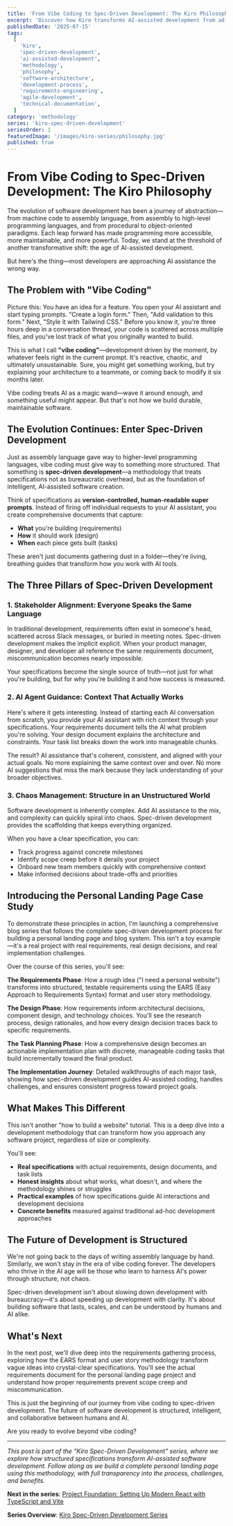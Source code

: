 ```yaml
---
title: 'From Vibe Coding to Spec-Driven Development: The Kiro Philosophy'
excerpt: 'Discover how Kiro transforms AI-assisted development from ad-hoc "vibe coding" into a structured, repeatable methodology through specifications that serve as version-controlled, human-readable super prompts.'
publishedDate: '2025-07-15'
tags:
  [
    'kiro',
    'spec-driven-development',
    'ai-assisted-development',
    'methodology',
    'philosophy',
    'software-architecture',
    'development-process',
    'requirements-engineering',
    'agile-development',
    'technical-documentation',
  ]
category: 'methodology'
series: 'kiro-spec-driven-development'
seriesOrder: 1
featuredImage: '/images/kiro-series/philosophy.jpg'
published: true
---
```


# From Vibe Coding to Spec-Driven Development: The Kiro Philosophy

The evolution of software development has been a journey of abstraction—from machine code to assembly language, from assembly to high-level programming languages, and from procedural to object-oriented paradigms. Each leap forward has made programming more accessible, more maintainable, and more powerful. Today, we stand at the threshold of another transformative shift: the age of AI-assisted development.

But here's the thing—most developers are approaching AI assistance the wrong way.

## The Problem with "Vibe Coding"

Picture this: You have an idea for a feature. You open your AI assistant and start typing prompts. "Create a login form." Then, "Add validation to this form." Next, "Style it with Tailwind CSS." Before you know it, you're three hours deep in a conversation thread, your code is scattered across multiple files, and you've lost track of what you originally wanted to build.

This is what I call **"vibe coding"**—development driven by the moment, by whatever feels right in the current prompt. It's reactive, chaotic, and ultimately unsustainable. Sure, you might get something working, but try explaining your architecture to a teammate, or coming back to modify it six months later.

Vibe coding treats AI as a magic wand—wave it around enough, and something useful might appear. But that's not how we build durable, maintainable software.

## The Evolution Continues: Enter Spec-Driven Development

Just as assembly language gave way to higher-level programming languages, vibe coding must give way to something more structured. That something is **spec-driven development**—a methodology that treats specifications not as bureaucratic overhead, but as the foundation of intelligent, AI-assisted software creation.

Think of specifications as **version-controlled, human-readable super prompts**. Instead of firing off individual requests to your AI assistant, you create comprehensive documents that capture:

- **What** you're building (requirements)
- **How** it should work (design)
- **When** each piece gets built (tasks)

These aren't just documents gathering dust in a folder—they're living, breathing guides that transform how you work with AI tools.

## The Three Pillars of Spec-Driven Development

### 1. Stakeholder Alignment: Everyone Speaks the Same Language

In traditional development, requirements often exist in someone's head, scattered across Slack messages, or buried in meeting notes. Spec-driven development makes the implicit explicit. When your product manager, designer, and developer all reference the same requirements document, miscommunication becomes nearly impossible.

Your specifications become the single source of truth—not just for what you're building, but for why you're building it and how success is measured.

### 2. AI Agent Guidance: Context That Actually Works

Here's where it gets interesting. Instead of starting each AI conversation from scratch, you provide your AI assistant with rich context through your specifications. Your requirements document tells the AI what problem you're solving. Your design document explains the architecture and constraints. Your task list breaks down the work into manageable chunks.

The result? AI assistance that's coherent, consistent, and aligned with your actual goals. No more explaining the same context over and over. No more AI suggestions that miss the mark because they lack understanding of your broader objectives.

### 3. Chaos Management: Structure in an Unstructured World

Software development is inherently complex. Add AI assistance to the mix, and complexity can quickly spiral into chaos. Spec-driven development provides the scaffolding that keeps everything organized.

When you have a clear specification, you can:

- Track progress against concrete milestones
- Identify scope creep before it derails your project
- Onboard new team members quickly with comprehensive context
- Make informed decisions about trade-offs and priorities

## Introducing the Personal Landing Page Case Study

To demonstrate these principles in action, I'm launching a comprehensive blog series that follows the complete spec-driven development process for building a personal landing page and blog system. This isn't a toy example—it's a real project with real requirements, real design decisions, and real implementation challenges.

Over the course of this series, you'll see:

**The Requirements Phase**: How a rough idea ("I need a personal website") transforms into structured, testable requirements using the EARS (Easy Approach to Requirements Syntax) format and user story methodology.

**The Design Phase**: How requirements inform architectural decisions, component design, and technology choices. You'll see the research process, design rationales, and how every design decision traces back to specific requirements.

**The Task Planning Phase**: How a comprehensive design becomes an actionable implementation plan with discrete, manageable coding tasks that build incrementally toward the final product.

**The Implementation Journey**: Detailed walkthroughs of each major task, showing how spec-driven development guides AI-assisted coding, handles challenges, and ensures consistent progress toward project goals.

## What Makes This Different

This isn't another "how to build a website" tutorial. This is a deep dive into a development methodology that can transform how you approach any software project, regardless of size or complexity.

You'll see:

- **Real specifications** with actual requirements, design documents, and task lists
- **Honest insights** about what works, what doesn't, and where the methodology shines or struggles
- **Practical examples** of how specifications guide AI interactions and development decisions
- **Concrete benefits** measured against traditional ad-hoc development approaches

## The Future of Development is Structured

We're not going back to the days of writing assembly language by hand. Similarly, we won't stay in the era of vibe coding forever. The developers who thrive in the AI age will be those who learn to harness AI's power through structure, not chaos.

Spec-driven development isn't about slowing down development with bureaucracy—it's about speeding up development with clarity. It's about building software that lasts, scales, and can be understood by humans and AI alike.

## What's Next

In the next post, we'll dive deep into the requirements gathering process, exploring how the EARS format and user story methodology transform vague ideas into crystal-clear specifications. You'll see the actual requirements document for the personal landing page project and understand how proper requirements prevent scope creep and miscommunication.

This is just the beginning of our journey from vibe coding to spec-driven development. The future of software development is structured, intelligent, and collaborative between humans and AI.

Are you ready to evolve beyond vibe coding?

---

_This post is part of the "Kiro Spec-Driven Development" series, where we explore how structured specifications transform AI-assisted software development. Follow along as we build a complete personal landing page using this methodology, with full transparency into the process, challenges, and benefits._

**Next in the series**: [Project Foundation: Setting Up Modern React with TypeScript and Vite](/blog/project-foundation-modern-react-typescript-vite)

**Series Overview**: [Kiro Spec-Driven Development Series](/blog?series=kiro-spec-driven-development)
